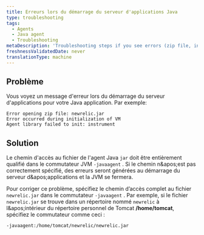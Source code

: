 ```yaml
---
title: Erreurs lors du démarrage du serveur d'applications Java
type: troubleshooting
tags:
  - Agents
  - Java agent
  - Troubleshooting
metaDescription: 'Troubleshooting steps if you see errors (zip file, initialization, agent library) at app server startup with your New Relic Java agent.'
freshnessValidatedDate: never
translationType: machine
---
```


## Problème

Vous voyez un message d'erreur lors du démarrage du serveur d'applications pour votre Java application. Par exemple:

```
Error opening zip file: newrelic.jar 
Error occurred during initialization of VM 
Agent library failed to init: instrument
```

## Solution

Le chemin d'accès au fichier de l'agent Java `jar` doit être entièrement qualifié dans le commutateur JVM `-javaagent` . Si le chemin n&amp;apos;est pas correctement spécifié, des erreurs seront générées au démarrage du serveur d&amp;apos;applications et la JVM se fermera.

Pour corriger ce problème, spécifiez le chemin d’accès complet au fichier `newrelic.jar` dans le commutateur `-javaagent` . Par exemple, si le fichier `newrelic.jar` se trouve dans un répertoire nommé `newrelic` à l&amp;apos;intérieur du répertoire personnel de Tomcat <DNT>**/home/tomcat**</DNT>, spécifiez le commutateur comme ceci :

```
-javaagent:/home/tomcat/newrelic/newrelic.jar
```